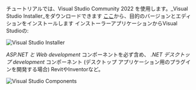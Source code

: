 チュートリアルでは、Visual Studio Community 2022 を使用します。_Visual Studio Installer_をダウンロードできます
[ここ](https://visualstudio.microsoft.com/vs/community/)から、目的のバージョンとエディションをインストールします
インストーラーアプリケーションからVisual Studioの:

![Visual Studio Installer](vs-installer.webp)

_ASP.NET と Web development_ コンポーネントを必ず含め、
_.NET デスクトップ development_ コンポーネント (デスクトップ アプリケーション用のプラグインを開発する場合)
RevitやInventorなど。

![Visual Studio Components](vs-components.webp)
